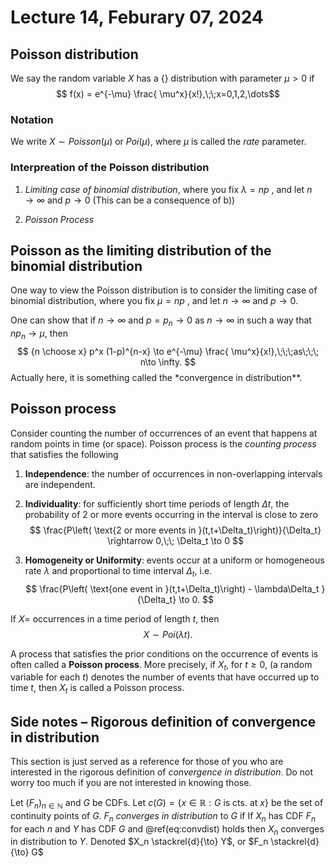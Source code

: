 # Lecture 14, Feburary 07, 2024

## Poisson distribution

::: {.definition name="Poisson distribution"}
We say the random variable $X$ has a {\bf Poisson}  distribution with parameter $\mu > 0$ if
$$
f(x) = e^{-\mu} \frac{ \mu^x}{x!},\;\;x=0,1,2,\dots$$
:::

### Notation

We write $X\sim Poisson(\mu)$ or $Poi(\mu)$, where $\mu$ is called the *rate* parameter.

### Interpreation of the Poisson distribution

1. *Limiting case of binomial distribution*, where you fix $\lambda = np$ , and let $n \rightarrow \infty$ and $p \rightarrow 0$ (This can be a consequence of b))

2. *Poisson Process*

## Poisson as the limiting distribution of the binomial distribution

One way to view the Poisson distribution is to consider the limiting case of binomial distribution, where you fix $\mu = np$ , and let $n \rightarrow \infty$ and $p \rightarrow 0$.

One can show that if $n\to \infty$ and $p=p_n \to 0$ as $n\to \infty$ in such a way that $n p_n \to \mu$, then
$$
{n \choose x} p^x (1-p)^{n-x} \to e^{-\mu} \frac{ \mu^x}{x!},\;\;\;as\;\;\; n\to \infty.
$$ 
Actually here, it is something called the *convergence in distribution**. 


## Poisson process
Consider counting the number of occurrences of an event that happens at random points in time (or space). Poisson process is the *counting process* that satisfies the following

1. **Independence**: the number of occurrences in non-overlapping
intervals are independent.

2. **Individuality**: for sufficiently short time periods of length
$\Delta t,$ the probability of 2 or more events occurring in the interval is
close to zero
$$
\frac{P\left(  \text{2 or more events in }(t,t+\Delta_t)\right)}{\Delta_t}  \rightarrow 0,\;\; \Delta_t \to 0
$$

3. **Homogeneity or Uniformity**: events occur at a uniform or
homogeneous rate $\lambda$ and proportional to time interval $\Delta_t$, i.e.
$$
\frac{P\left(  \text{one event in }(t,t+\Delta_t)\right) - \lambda\Delta_t }{\Delta_t}  \to 0.
$$

If $X=$ occurrences in a time period of length $t$, then 
$$X\sim Poi(\lambda t).$$

::: {.definition name="Poisson process"}
A process that satisfies the prior conditions on the occurrence of events is often called a **Poisson process**. More precisely, if $X_t, \; \text{for } t\ge0,$ (a random variable for each $t$) denotes the number of events that have occurred up to time $t$, then $X_t$ is called a Poisson process. 
:::

## Side notes -- Rigorous definition of convergence in distribution

This section is just served as a reference for those of you who are interested in the rigorous definition of *convergence in distribution*. Do not worry too much if you are not interested in knowing those.

::: {.definition name="Convergence in distribution"}
Let $(F_n)_{n\in\mathbb{N}}$ and $G$ be CDFs. Let $c(G) = \{x\in\mathbb{R} : G \text{ is cts. at }x\}$ be the set of continuity points of $G$. $F_n$ *converges in distribution* to $G$ if
\begin{align}
    \forall x\in c(G) \quad F_n(x)\to G(x)  (\#eq:convdist)
\end{align}
If $X_n$ has CDF $F_n$ for each $n$ and $Y$ has CDF $G$ and \@ref(eq:convdist) holds then $X_n$ converges in distribution to $Y$. Denoted $X_n \stackrel{d}{\to} Y$, or $F_n \stackrel{d}{\to} G$
:::

 